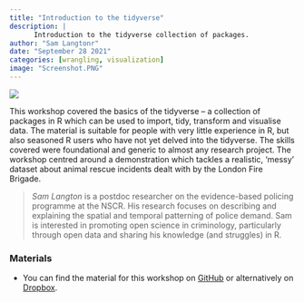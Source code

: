 ```yaml
---
title: "Introduction to the tidyverse"
description: |
      Introduction to the tidyverse collection of packages.
author: "Sam Langtonr"
date: "September 28 2021"
categories: [wrangling, visualization]
image: "Screenshot.PNG"
---
```


![](Screenshot.PNG)

This workshop covered the basics of the tidyverse -- a collection of packages in R which can be used to import, tidy, transform and visualise data. The material is suitable for people with very little experience in R, but also seasoned R users who have not yet delved into the tidyverse. The skills covered were foundational and generic to almost any research project. The workshop centred around a demonstration which tackles a realistic, 'messy' dataset about animal rescue incidents dealt with by the London Fire Brigade.

> *Sam Langton* is a postdoc researcher on the evidence-based policing programme at the NSCR. His research focuses on describing and explaining the spatial and temporal patterning of police demand. Sam is interested in promoting open science in criminology, particularly through open data and sharing his knowledge (and struggles) in R.

### Materials

-   You can find the material for this workshop on [GitHub](https://github.com/langtonhugh/rss_r) or alternatively on [Dropbox](https://www.dropbox.com/sh/wfq4og1dig01p9q/AAA003pRT2Qxa3BK35pBANP1a?dl=0).
